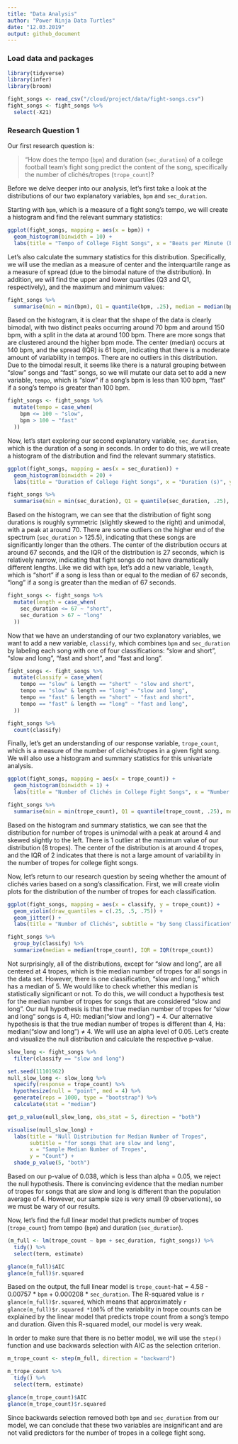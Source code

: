 ```yaml
---
title: "Data Analysis"
author: "Power Ninja Data Turtles"
date: "12.03.2019"
output: github_document
---
```


### Load data and packages

```r
library(tidyverse)
library(infer)
library(broom)

fight_songs <- read_csv("/cloud/project/data/fight-songs.csv")
fight_songs <- fight_songs %>%
  select(-X21)
```

### Research Question 1

Our first research question is:

>"How does the tempo (`bpm`) and duration (`sec_duration`) of a college football team's fight song predict the content of the song, specifically the number of clichés/tropes (`trope_count`)?

Before we delve deeper into our analysis, let's first take a look at the distributions of our two explanatory variables, `bpm` and `sec_duration`.

Starting with `bpm`, which is a measure of a fight song's tempo, we will create a histogram and find the relevant summary statistics:

```r
ggplot(fight_songs, mapping = aes(x = bpm)) +
  geom_histogram(binwidth = 10) +
  labs(title = "Tempo of College Fight Songs", x = "Beats per Minute (bpm)", y = "Number of Songs")
```

Let’s also calculate the summary statistics for this distribution. Specifically, we will use the median as a measure of center and the interquartile range as a measure of spread (due to the bimodal nature of the distribution). In addition, we will find the upper and lower quartiles (Q3 and Q1, respectively), and the maximum and minimum values:

```r
fight_songs %>%
  summarise(min = min(bpm), Q1 = quantile(bpm, .25), median = median(bpm), Q3 = quantile(bpm, .75), max = max(bpm), IQR = IQR(bpm))
```

Based on the histogram, it is clear that the shape of the data is clearly bimodal, with two distinct peaks occurring around 70 bpm and around 150 bpm, with a split in the data at around 100 bpm. There are more songs that are clustered around the higher bpm mode. The center (median) occurs at 140 bpm, and the spread (IQR) is 61 bpm, indicating that there is a moderate amount of variability in tempos. There are no outliers in this distribution. Due to the bimodal result, it seems like there is a natural grouping between “slow” songs and “fast” songs, so we will mutate our data set to add a new variable, `tempo`, which is "slow" if a song's bpm is less than 100 bpm, "fast" if a song's tempo is greater than 100 bpm.

```r
fight_songs <- fight_songs %>%
  mutate(tempo = case_when(
    bpm <= 100 ~ "slow",
    bpm > 100 ~ "fast"
  ))
```

Now, let's start exploring our second explanatory variable, `sec_duration`, which is the duration of a song in seconds. In order to do this, we will create a histogram of the distribution and find the relevant summary statistics.

```r
ggplot(fight_songs, mapping = aes(x = sec_duration)) +
  geom_histogram(binwidth = 20) +
  labs(title = "Duration of College Fight Songs", x = "Duration (s)", y = "Number of Songs")

fight_songs %>%
  summarise(min = min(sec_duration), Q1 = quantile(sec_duration, .25), median = median(sec_duration), Q3 = quantile(sec_duration, .75), max = max(sec_duration), IQR = IQR(sec_duration))
```

Based on the histogram, we can see that the distribution of fight song durations is roughly symmetric (slightly skewed to the right) and unimodal, with a peak at around 70. There are some outliers on the higher end of the spectrum (`sec_duration` > 125.5), indicating that these songs are significantly longer than the others. The center of the distribution occurs at around 67 seconds, and the IQR of the distribution is 27 seconds, which is relatively narrow, indicating that fight songs do not have dramatically different lengths. Like we did with `bpm`, let's add a new variable, `length`, which is "short" if a song is less than or equal to the median of 67 seconds, "long" if a song is greater than the median of 67 seconds.

```r
fight_songs <- fight_songs %>%
  mutate(length = case_when(
    sec_duration <= 67 ~ "short",
    sec_duration > 67 ~ "long"
  ))
```

Now that we have an understanding of our two explanatory variables, we want to add a new variable, `classify`, which combines `bpm` and `sec_duration` by labeling each song with one of four classifications: "slow and short", "slow and long", "fast and short", and "fast and long".

```r
fight_songs <- fight_songs %>%
  mutate(classify = case_when(
    tempo == "slow" & length == "short" ~ "slow and short",
    tempo == "slow" & length == "long" ~ "slow and long",
    tempo == "fast" & length == "short" ~ "fast and short",
    tempo == "fast" & length == "long" ~ "fast and long",
  ))

fight_songs %>%
  count(classify)
```

Finally, let's get an understanding of our response variable, `trope_count`, which is a measure of the number of clichés/tropes in a given fight song. We will also use a histogram and summary statistics for this univariate analysis.

```r
ggplot(fight_songs, mapping = aes(x = trope_count)) +
  geom_histogram(binwidth = 1) +
  labs(title = "Number of Clichés in College Fight Songs", x = "Number of Clichés", y = "Number of Songs")

fight_songs %>%
  summarise(min = min(trope_count), Q1 = quantile(trope_count, .25), median = median(trope_count), Q3 = quantile(trope_count, .75), max = max(trope_count), IQR = IQR(trope_count))
```

Based on the histogram and summary statistics, we can see that the distribution for number of tropes is unimodal with a peak at around 4 and skewed slightly to the left. There is 1 outlier at the maximum value of our distribution (8 tropes). The center of the distribution is at around 4 tropes, and the IQR of 2 indicates that there is not a large amount of variability in the number of tropes for college fight songs.

Now, let's return to our research question by seeing whether the amount of clichés varies based on a song's classification. First, we will create violin plots for the distribution of the number of tropes for each classification.

```r
ggplot(fight_songs, mapping = aes(x = classify, y = trope_count)) +
  geom_violin(draw_quantiles = c(.25, .5, .75)) +
  geom_jitter() +
  labs(title = "Number of Clichés", subtitle = "by Song Classification", x = "Song Classification", y = "Number of Clichés")

fight_songs %>%
  group_by(classify) %>%
  summarize(median = median(trope_count), IQR = IQR(trope_count))
```

Not surprisingly, all of the distributions, except for "slow and long", are all centered at 4 tropes, which is thie median number of tropes for all songs in the data set. However, there is one classification, "slow and long," which has a median of 5. We would like to check whether this median is statistically significant or not. To do this, we will conduct a hypothesis test for the median number of tropes for songs that are considered "slow and long". Our null hypothesis is that the true median number of tropes for "slow and long" songs is 4, H0: median("slow and long") = 4. Our alternative hypothesis is that the true median number of tropes is different than 4, Ha: median("slow and long") ≠ 4. We will use an alpha level of 0.05. Let's create and visualize the null distribution and calculate the respective p-value.

```r
slow_long <- fight_songs %>%
  filter(classify == "slow and long")

set.seed(11101962)
null_slow_long <- slow_long %>%
  specify(response = trope_count) %>%
  hypothesize(null = "point", med = 4) %>%
  generate(reps = 1000, type = "bootstrap") %>%
  calculate(stat = "median")

get_p_value(null_slow_long, obs_stat = 5, direction = "both")

visualise(null_slow_long) + 
  labs(title = "Null Distribution for Median Number of Tropes",
       subtitle = "for songs that are slow and long",
       x = "Sample Median Number of Tropes",
       y = "Count") +
  shade_p_value(5, "both")
```

Based on our p-value of 0.038, which is less than alpha = 0.05, we reject the null hypothesis. There is convincing evidence that the median number of tropes for songs that are slow and long is different than the population average of 4. However, our sample size is very small (9 observations), so we must be wary of our results.

Now, let's find the full linear model that predicts number of tropes (`trope_count`) from tempo (`bpm`) and duration (`sec_duration`).

```r
(m_full <- lm(trope_count ~ bpm + sec_duration, fight_songs)) %>%
  tidy() %>%
  select(term, estimate)

glance(m_full)$AIC
glance(m_full)$r.squared
```

Based on the output, the full linear model is `trope_count`-hat = 4.58 - 0.00757 * `bpm` + 0.000208 * `sec_duration`. The R-squared value is `r glance(m_full)$r.squared`, which means that approximately `r glance(m_full)$r.squared *100`% of the variability in trope counts can be explained by the linear model that predicts trope count from a song's tempo and duration. Given this R-squared model, our model is very weak.

In order to make sure that there is no better model, we will use the `step()` function and use backwards selection with AIC as the selection criterion.

```r
m_trope_count <- step(m_full, direction = "backward")

m_trope_count %>%
  tidy() %>%
  select(term, estimate)

glance(m_trope_count)$AIC
glance(m_trope_count)$r.squared
```

Since backwards selection removed both `bpm` and `sec_duration` from our model, we can conclude that these two variables are insignificant and are not valid predictors for the number of tropes in a college fight song.